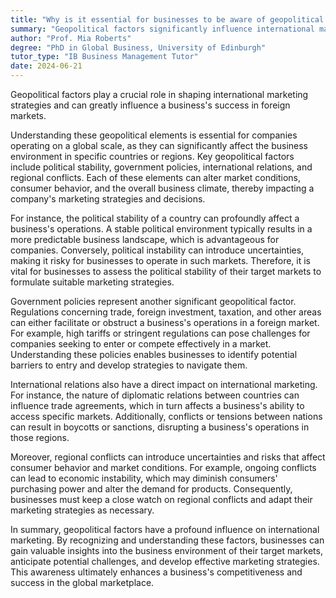 ```yaml
---
title: "Why is it essential for businesses to be aware of geopolitical factors in international marketing?"
summary: "Geopolitical factors significantly influence international marketing strategies and can impact a business's success in foreign markets."
author: "Prof. Mia Roberts"
degree: "PhD in Global Business, University of Edinburgh"
tutor_type: "IB Business Management Tutor"
date: 2024-06-21
---
```


Geopolitical factors play a crucial role in shaping international marketing strategies and can greatly influence a business's success in foreign markets.

Understanding these geopolitical elements is essential for companies operating on a global scale, as they can significantly affect the business environment in specific countries or regions. Key geopolitical factors include political stability, government policies, international relations, and regional conflicts. Each of these elements can alter market conditions, consumer behavior, and the overall business climate, thereby impacting a company's marketing strategies and decisions.

For instance, the political stability of a country can profoundly affect a business's operations. A stable political environment typically results in a more predictable business landscape, which is advantageous for companies. Conversely, political instability can introduce uncertainties, making it risky for businesses to operate in such markets. Therefore, it is vital for businesses to assess the political stability of their target markets to formulate suitable marketing strategies.

Government policies represent another significant geopolitical factor. Regulations concerning trade, foreign investment, taxation, and other areas can either facilitate or obstruct a business's operations in a foreign market. For example, high tariffs or stringent regulations can pose challenges for companies seeking to enter or compete effectively in a market. Understanding these policies enables businesses to identify potential barriers to entry and develop strategies to navigate them.

International relations also have a direct impact on international marketing. For instance, the nature of diplomatic relations between countries can influence trade agreements, which in turn affects a business's ability to access specific markets. Additionally, conflicts or tensions between nations can result in boycotts or sanctions, disrupting a business's operations in those regions.

Moreover, regional conflicts can introduce uncertainties and risks that affect consumer behavior and market conditions. For example, ongoing conflicts can lead to economic instability, which may diminish consumers' purchasing power and alter the demand for products. Consequently, businesses must keep a close watch on regional conflicts and adapt their marketing strategies as necessary.

In summary, geopolitical factors have a profound influence on international marketing. By recognizing and understanding these factors, businesses can gain valuable insights into the business environment of their target markets, anticipate potential challenges, and develop effective marketing strategies. This awareness ultimately enhances a business's competitiveness and success in the global marketplace.
    